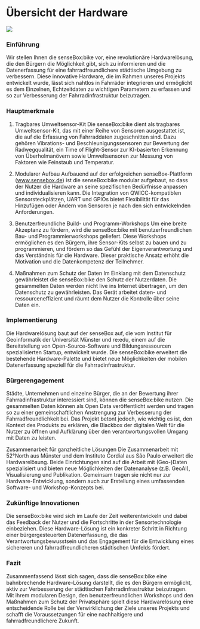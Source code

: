 
# Übersicht der Hardware

<Image src={hardwareImage}/>

### Einführung
Wir stellen Ihnen die senseBox:bike vor, eine revolutionäre Hardwarelösung, die den Bürgern die Möglichkeit gibt, sich zu informieren und die Datenerfassung für eine fahrradfreundlichere städtische Umgebung zu verbessern. Diese innovative Hardware, die im Rahmen unseres Projekts entwickelt wurde, lässt sich nahtlos in Fahrräder integrieren und ermöglicht es dem Einzelnen, Echtzeitdaten zu wichtigen Parametern zu erfassen und so zur Verbesserung der Fahrradinfrastruktur beizutragen.

### Hauptmerkmale
1. Tragbares Umweltsensor-Kit
Die senseBox:bike dient als tragbares Umweltsensor-Kit, das mit einer Reihe von Sensoren ausgestattet ist, die auf die Erfassung von Fahrraddaten zugeschnitten sind. Dazu gehören Vibrations- und Beschleunigungssensoren zur Bewertung der Radwegqualität, ein Time of Flight-Sensor zur KI-basierten Erkennung von Überholmanövern sowie Umweltsensoren zur Messung von Faktoren wie Feinstaub und Temperatur.

2. Modularer Aufbau
Aufbauend auf der erfolgreichen senseBox-Plattform (www.sensebox.de) ist die senseBox:bike modular aufgebaut, so dass der Nutzer die Hardware an seine spezifischen Bedürfnisse anpassen und individualisieren kann. Die Integration von QWICC-kompatiblen Sensorsteckplätzen, UART und GPIOs bietet Flexibilität für das Hinzufügen oder Ändern von Sensoren je nach den sich entwickelnden Anforderungen.

3. Benutzerfreundliche Build- und Programm-Workshops
Um eine breite Akzeptanz zu fördern, wird die senseBox:bike mit benutzerfreundlichen Bau- und Programmierworkshops geliefert. Diese Workshops ermöglichen es den Bürgern, ihre Sensor-Kits selbst zu bauen und zu programmieren, und fördern so das Gefühl der Eigenverantwortung und das Verständnis für die Hardware. Dieser praktische Ansatz erhöht die Motivation und die Datenkompetenz der Teilnehmer.

4. Maßnahmen zum Schutz der Daten
Im Einklang mit dem Datenschutz gewährleistet die senseBox:bike den Schutz der Nutzerdaten. Die gesammelten Daten werden nicht live ins Internet übertragen, um den Datenschutz zu gewährleisten. Das Gerät arbeitet daten- und ressourceneffizient und räumt dem Nutzer die Kontrolle über seine Daten ein.

### Implementierung
Die Hardwarelösung baut auf der senseBox auf, die vom Institut für Geoinformatik der Universität Münster und re:edu, einem auf die Bereitstellung von Open-Source-Software und Bildungsressourcen spezialisierten Startup, entwickelt wurde. Die senseBox:bike erweitert die bestehende Hardware-Palette und bietet neue Möglichkeiten der mobilen Datenerfassung speziell für die Fahrradinfrastruktur.

### Bürgerengagement
Städte, Unternehmen und einzelne Bürger, die an der Bewertung ihrer Fahrradinfrastruktur interessiert sind, können die senseBox:bike nutzen. Die gesammelten Daten können als Open Data veröffentlicht werden und tragen so zu einer gemeinschaftlichen Anstrengung zur Verbesserung der Fahrradfreundlichkeit bei. Das Projekt betont jedoch, wie wichtig es ist, den Kontext des Produkts zu erklären, die Blackbox der digitalen Welt für die Nutzer zu öffnen und Aufklärung über den verantwortungsvollen Umgang mit Daten zu leisten.

Zusammenarbeit für ganzheitliche Lösungen
Die Zusammenarbeit mit 52°North aus Münster und dem Instituto Cordial aus São Paulo erweitert die Hardwarelösung. Beide Einrichtungen sind auf die Arbeit mit (Geo-)Daten spezialisiert und bieten neue Möglichkeiten der Datenanalyse (z.B. GeoAI), Visualisierung und Publikation. Gemeinsam tragen sie nicht nur zur Hardware-Entwicklung, sondern auch zur Erstellung eines umfassenden Software- und Workshop-Konzepts bei.

### Zukünftige Innovationen
Die senseBox:bike wird sich im Laufe der Zeit weiterentwickeln und dabei das Feedback der Nutzer und die Fortschritte in der Sensortechnologie einbeziehen. Diese Hardware-Lösung ist ein konkreter Schritt in Richtung einer bürgergesteuerten Datenerfassung, die das Verantwortungsbewusstsein und das Engagement für die Entwicklung eines sichereren und fahrradfreundlicheren städtischen Umfelds fördert.

### Fazit
Zusammenfassend lässt sich sagen, dass die senseBox:bike eine bahnbrechende Hardware-Lösung darstellt, die es den Bürgern ermöglicht, aktiv zur Verbesserung der städtischen Fahrradinfrastruktur beizutragen. Mit ihrem modularen Design, den benutzerfreundlichen Workshops und den Maßnahmen zum Schutz der Privatsphäre spielt diese Hardwarelösung eine entscheidende Rolle bei der Verwirklichung der Ziele unseres Projekts und schafft die Voraussetzungen für eine nachhaltigere und fahrradfreundlichere Zukunft.